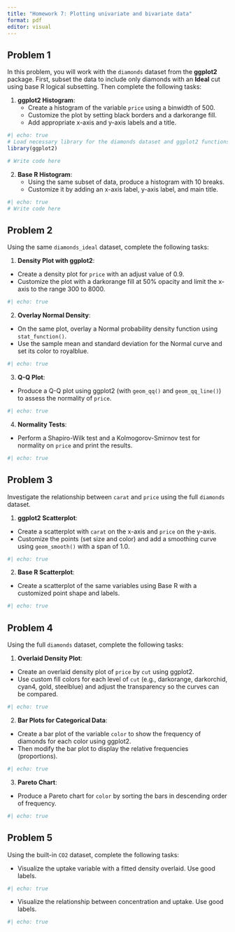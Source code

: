 ```yaml
---
title: "Homework 7: Plotting univariate and bivariate data"
format: pdf
editor: visual
---
```


## Problem 1

In this problem, you will work with the `diamonds` dataset from the **ggplot2** package. First, subset the data to include only diamonds with an **Ideal** cut using base R logical subsetting. Then complete the following tasks:

1.  **ggplot2 Histogram**:
    -   Create a histogram of the variable `price` using a binwidth of 500.
    -   Customize the plot by setting black borders and a darkorange fill.
    -   Add appropriate x-axis and y-axis labels and a title.

```r
#| echo: true
# Load necessary library for the diamonds dataset and ggplot2 functions
library(ggplot2)

# Write code here
```

2.  **Base R Histogram**:
    -   Using the same subset of data, produce a histogram with 10 breaks.
    -   Customize it by adding an x-axis label, y-axis label, and main title.

```r
#| echo: true
# Write code here
```

## Problem 2

Using the same `diamonds_ideal` dataset, complete the following tasks:

1.  **Density Plot with ggplot2**:\

-   Create a density plot for `price` with an adjust value of 0.9.
-   Customize the plot with a darkorange fill at 50% opacity and limit the x-axis to the range 300 to 8000.

```r
#| echo: true

```

2.  **Overlay Normal Density**:\

-   On the same plot, overlay a Normal probability density function using `stat_function()`.
-   Use the sample mean and standard deviation for the Normal curve and set its color to royalblue.

```r
#| echo: true

```

3.  **Q-Q Plot**:\

-   Produce a Q-Q plot using ggplot2 (with `geom_qq()` and `geom_qq_line()`) to assess the normality of `price`.

```r
#| echo: true

```

4.  **Normality Tests**:\

-   Perform a Shapiro-Wilk test and a Kolmogorov-Smirnov test for normality on `price` and print the results.

```r
#| echo: true

```

## Problem 3

Investigate the relationship between `carat` and `price` using the full `diamonds` dataset.

1.  **ggplot2 Scatterplot**:\

-   Create a scatterplot with `carat` on the x-axis and `price` on the y-axis.
-   Customize the points (set size and color) and add a smoothing curve using `geom_smooth()` with a span of 1.0.

```r
#| echo: true

```

2.  **Base R Scatterplot**:\

-   Create a scatterplot of the same variables using Base R with a customized point shape and labels.

```r
#| echo: true

```

## Problem 4

Using the full `diamonds` dataset, complete the following tasks:

1.  **Overlaid Density Plot**:\

-   Create an overlaid density plot of `price` by `cut` using ggplot2.
-   Use custom fill colors for each level of `cut` (e.g., darkorange, darkorchid, cyan4, gold, steelblue) and adjust the transparency so the curves can be compared.

```r
#| echo: true

```

2.  **Bar Plots for Categorical Data**:\

-   Create a bar plot of the variable `color` to show the frequency of diamonds for each color using ggplot2.
-   Then modify the bar plot to display the relative frequencies (proportions).

```r
#| echo: true

```

3.  **Pareto Chart**:\

-   Produce a Pareto chart for `color` by sorting the bars in descending order of frequency.

```r
#| echo: true

```

## Problem 5

Using the built-in `CO2` dataset, complete the following tasks:

- Visualize the uptake variable with a fitted density overlaid. Use good labels. 

```r
#| echo: true

```

- Visualize the relationship between concentration and uptake. Use good labels. 

```r
#| echo: true

```



